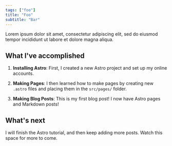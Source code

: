 ```yaml
---
tags: ["foo"]
title: "Foo"
subtitle: "Bar"
---
```



<EntryQuote source="Foo Bar">
  Lorem ipsum dolor sit amet, consectetur adipiscing elit, sed do eiusmod tempor
  incididunt ut labore et dolore magna aliqua.
</EntryQuote>

## What I've accomplished

1. **Installing Astro**: First, I created a new Astro project and set up my online accounts.

2. **Making Pages**: I then learned how to make pages by creating new `.astro` files and placing them in the `src/pages/` folder.

3. **Making Blog Posts**: This is my first blog post! I now have Astro pages and Markdown posts!

## What's next

I will finish the Astro tutorial, and then keep adding more posts. Watch this space for more to come.
